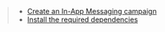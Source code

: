 > - [Create an In-App Messaging campaign](https://docs.amplify.aws/react-native/build-a-backend/add-aws-services/in-app-messaging/set-up-in-app-messaging/)
> - [Install the required dependencies](../getting-started/installation)
